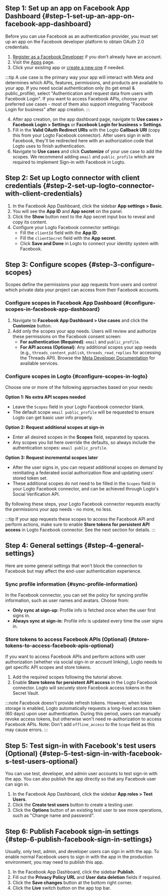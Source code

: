 ## Step 1: Set up an app on Facebook App Dashboard \{#step-1-set-up-an-app-on-facebook-app-dashboard}

Before you can use Facebook as an authentication provider, you must set up an app on the Facebook developer platform to obtain OAuth 2.0 credentials.

1. [Register as a Facebook Developer](https://developers.facebook.com/docs/development/register/) if you don't already have an account.
2. Visit the [Apps](https://developers.facebook.com/apps) page.
3. Click your existing app or [create a new one](https://developers.facebook.com/docs/development/create-an-app) if needed.

:::tip
A use case is the primary way your app will interact with Meta and determines which APIs, features, permissions, and products are available to your app. If you need social authentication only (to get email & public_profile), select "Authentication and request data from users with Facebook Login". If you want to access Facebook APIs, choose your preferred use cases - most of them also support integrating "Facebook Login for business" after app creation.
:::

4. After app creation, on the app dashboard page, navigate to **Use cases > Facebook Login > Settings** or **Facebook Login for business > Settings**.
5. Fill in the **Valid OAuth Redirect URIs** with the Logto **Callback URI** (copy this from your Logto Facebook connector). After users sign in with Facebook, they'll be redirected here with an authorization code that Logto uses to finish authentication.
6. Navigate to **Use cases** and click **Customize** of your use case to add the scopes. We recommend adding `email` and `public_profile` which are required to implement Sign-in with Facebook in Logto.

## Step 2: Set up Logto connector with client credentials \{#step-2-set-up-logto-connector-with-client-credentials}

1. In the Facebook App Dashboard, click the sidebar **App settings > Basic**.
2. You will see the **App ID** and **App secret** on the panel.
3. Click the **Show** button next to the App secret input box to reveal and copy its content.
4. Configure your Logto Facebook connector settings:
   - Fill the `clientId` field with the **App ID**.
   - Fill the `clientSecret` field with the **App secret**.
   - Click **Save and Done** in Logto to connect your identity system with Facebook.

## Step 3: Configure scopes \{#step-3-configure-scopes}

Scopes define the permissions your app requests from users and control which private data your project can access from their Facebook accounts.

### Configure scopes in Facebook App Dashboard \{#configure-scopes-in-facebook-app-dashboard}

1. Navigate to **Facebook App Dashboard > Use cases** and click the **Customize** button.
2. Add only the scopes your app needs. Users will review and authorize these permissions on the Facebook consent screen:
   - **For authentication (Required)**: `email` and `public_profile`.
   - **For API access (Optional)**: Any additional scopes your app needs (e.g., `threads_content_publish`, `threads_read_replies` for accessing the Threads API). Browse the [Meta Developer Documentation](https://developers.facebook.com/docs/) for available services.

### Configure scopes in Logto \{#configure-scopes-in-logto}

Choose one or more of the following approaches based on your needs:

**Option 1: No extra API scopes needed**

- Leave the `Scopes` field in your Logto Facebook connector blank.
- The default scope `email public_profile` will be requested to ensure Logto can get basic user info properly.

**Option 2: Request additional scopes at sign-in**

- Enter all desired scopes in the **Scopes** field, separated by spaces.
- Any scopes you list here override the defaults, so always include the authentication scopes: `email public_profile`.

**Option 3: Request incremental scopes later**

- After the user signs in, you can request additional scopes on demand by reinitiating a federated social authorization flow and updating users' stored token set.
- These additional scopes do not need to be filled in the `Scopes` field in your Logto Facebook connector, and can be achieved through Logto's Social Verification API.

By following these steps, your Logto Facebook connector requests exactly the permissions your app needs - no more, no less.

:::tip
If your app requests these scopes to access the Facebook API and perform actions, make sure to enable **Store tokens for persistent API access** in Logto Facebook connector. See the next section for details.
:::

## Step 4: General settings \{#step-4-general-settings}

Here are some general settings that won't block the connection to Facebook but may affect the end-user authentication experience.

### Sync profile information \{#sync-profile-information}

In the Facebook connector, you can set the policy for syncing profile information, such as user names and avatars. Choose from:

- **Only sync at sign-up**: Profile info is fetched once when the user first signs in.
- **Always sync at sign-in**: Profile info is updated every time the user signs in.

### Store tokens to access Facebook APIs (Optional) \{#store-tokens-to-access-facebook-apis-optional}

If you want to access Facebook APIs and perform actions with user authorization (whether via social sign-in or account linking), Logto needs to get specific API scopes and store tokens.

1. Add the required scopes following the tutorial above.
2. Enable **Store tokens for persistent API access** in the Logto Facebook connector. Logto will securely store Facebook access tokens in the Secret Vault.

:::note
Facebook doesn't provide refresh tokens. However, when token storage is enabled, Logto automatically requests a long-lived access token (60 days) upon user authentication. During this period, users can manually revoke access tokens, but otherwise won't need re-authorization to access Facebook APIs. Note: Don't add `offline_access` to the `Scope` field as this may cause errors.
:::

## Step 5: Test sign-in with Facebook's test users (Optional) \{#step-5-test-sign-in-with-facebook-s-test-users-optional}

You can use test, developer, and admin user accounts to test sign-in with the app. You can also publish the app directly so that any Facebook user can sign in.

1. In the Facebook App Dashboard, click the sidebar **App roles > Test Users**.
2. Click the **Create test users** button to create a testing user.
3. Click the **Options** button of an existing test user to see more operations, such as "Change name and password".

## Step 6: Publish Facebook sign-in settings \{#step-6-publish-facebook-sign-in-settings}

Usually, only test, admin, and developer users can sign in with the app. To enable normal Facebook users to sign in with the app in the production environment, you may need to publish this app.

1. In the Facebook App Dashboard, click the sidebar **Publish**.
2. Fill out the **Privacy Policy URL** and **User data deletion** fields if required.
3. Click the **Save changes** button at the bottom right corner.
4. Click the **Live** switch button on the app top bar.
